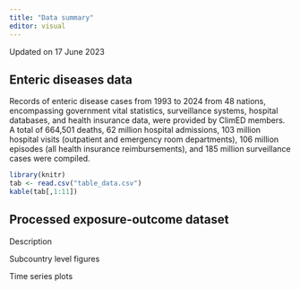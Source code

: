 ```yaml
---
title: "Data summary"
editor: visual
---
```


Updated on 17 June 2023

## Enteric diseases data

Records of enteric disease cases from 1993 to 2024 from 48 nations, encompassing government vital statistics, surveillance systems, hospital databases, and health insurance data, were provided by ClimED members. A total of 664,501 deaths, 62 million hospital admissions, 103 million hospital visits (outpatient and emergency room departments), 106 million episodes (all health insurance reimbursements), and 185 million surveillance cases were compiled.

```r
library(knitr)
tab <- read.csv("table_data.csv")
kable(tab[,1:11])
```

## Processed exposure-outcome dataset

Description

Subcountry level figures

Time series plots
